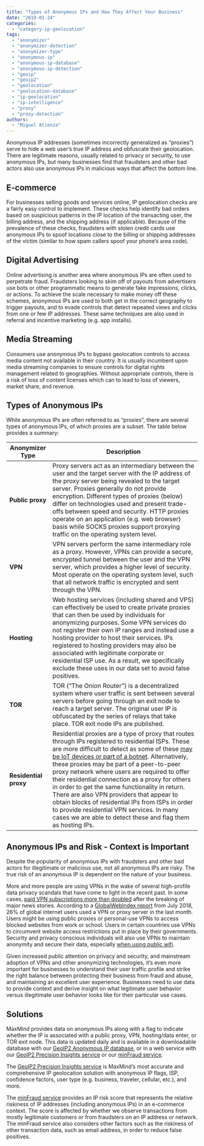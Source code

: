 ```yaml
---
title: "Types of Anonymous IPs and How They Affect Your Business"
date: "2019-01-24"
categories:
  - "category-ip-geolocation"
tags:
  - "anonymizer"
  - "anonymizer-detection"
  - "anonymizer-type"
  - "anonymous-ip"
  - "anonymous-ip-database"
  - "anonymous-ip-detection"
  - "geoip"
  - "geoip2"
  - "geolocation"
  - "geolocation-database"
  - "ip-geolocation"
  - "ip-intelligence"
  - "proxy"
  - "proxy-detection"
authors:
  - "Miguel Atienza"
---
```


Anonymous IP addresses (sometimes incorrectly generalized as “proxies”) serve to
hide a web user’s true IP address and obfuscate their geolocation. There are
legitimate reasons, usually related to privacy or security, to use anonymous
IPs, but many businesses find that fraudsters and other bad actors also use
anonymous IPs in malicious ways that affect the bottom line.

## E-commerce

For businesses selling goods and services online, IP geolocation checks are a
fairly easy control to implement. These checks help identify bad orders based on
suspicious patterns in the IP location of the transacting user, the billing
address, and the shipping address (if applicable). Because of the prevalence of
these checks, fraudsters with stolen credit cards use anonymous IPs to spoof
locations close to the billing or shipping addresses of the victim (similar to
how spam callers spoof your phone’s area code).

## Digital Advertising

Online advertising is another area where anonymous IPs are often used to
perpetrate fraud. Fraudsters looking to skim off of payouts from advertisers use
bots or other programmatic means to generate fake impressions, clicks, or
actions. To achieve the scale necessary to make money off these schemes,
anonymous IPs are used to both get in the correct geography to trigger payouts,
and to evade controls that detect repeated views and clicks from one or few IP
addresses. These same techniques are also used in referral and incentive
marketing (e.g. app installs).

## Media Streaming

Consumers use anonymous IPs to bypass geolocation controls to access media
content not available in their country. It is usually incumbent upon media
streaming companies to ensure controls for digital rights management related to
geographies. Without appropriate controls, there is a risk of loss of content
licenses which can to lead to loss of viewers, market share, and revenue.

## Types of Anonymous IPs

While anonymous IPs are often referred to as “proxies”, there are several types
of anonymous IPs, of which proxies are a subset. The table below provides a
summary:

| Anonymizer Type       | Description                                                                                                                                                                                                                                                                                                                                                                                                                                                                                                                                                                                                                                                                                                                                 |
| --------------------- | ------------------------------------------------------------------------------------------------------------------------------------------------------------------------------------------------------------------------------------------------------------------------------------------------------------------------------------------------------------------------------------------------------------------------------------------------------------------------------------------------------------------------------------------------------------------------------------------------------------------------------------------------------------------------------------------------------------------------------------------- |
| **Public proxy**      | Proxy servers act as an intermediary between the user and the target server with the IP address of the proxy server being revealed to the target server. Proxies generally do not provide encryption. Different types of proxies (below) differ on technologies used and present trade-offs between speed and security. HTTP proxies operate on an application (e.g. web browser) basis while SOCKS proxies support proxying traffic on the operating system level.                                                                                                                                                                                                                                                                         |
| **VPN**               | VPN servers perform the same intermediary role as a proxy. However, VPNs can provide a secure, encrypted tunnel between the user and the VPN server, which provides a higher level of security. Most operate on the operating system level, such that all network traffic is encrypted and sent through the VPN.                                                                                                                                                                                                                                                                                                                                                                                                                            |
| **Hosting**           | Web hosting services (including shared and VPS) can effectively be used to create private proxies that can then be used by individuals for anonymizing purposes. Some VPN services do not register their own IP ranges and instead use a hosting provider to host their services. IPs registered to hosting providers may also be associated with legitimate corporate or residential ISP use. As a result, we specifically exclude these uses in our data set to avoid false positives.                                                                                                                                                                                                                                                    |
| **TOR**               | TOR (“The Onion Router”) is a decentralized system where user traffic is sent between several servers before going through an exit node to reach a target server. The original user IP is obfuscated by the series of relays that take place. TOR exit node IPs are published.                                                                                                                                                                                                                                                                                                                                                                                                                                                              |
| **Residential proxy** | Residential proxies are a type of proxy that routes through IPs registered to residential ISPs. These are more difficult to detect as some of these [may be IoT devices or part of a botnet](https://medium.com/@xianghangmi/resident-evil-understanding-residential-ip-proxy-as-a-dark-service-dea9010a0e29). Alternatively, these proxies may be part of a peer-to-peer proxy network where users are required to offer their residential connection as a proxy for others in order to get the same functionality in return. There are also VPN providers that appear to obtain blocks of residential IPs from ISPs in order to provide residential VPN services. In many cases we are able to detect these and flag them as hosting IPs. |

## Anonymous IPs and Risk - Context is Important

Despite the popularity of anonymous IPs with fraudsters and other bad actors for
illegitimate or malicious use, not all anonymous IPs are risky. The true risk of
an anonymous IP is dependent on the nature of your business.

More and more people are using VPNs in the wake of several high-profile data
privacy scandals that have come to light in the recent past. In some cases, [paid
VPN subscriptions more than
doubled](https://digiday.com/marketing/net-neutrality-privacy-scandals-increasing-vpn-use/)
after the breaking of major news stories. According to a [GlobalWebIndex
report](https://blog.globalwebindex.com/chart-of-the-day/vpn-usage-2018/) from
July 2018, 26% of global internet users used a VPN or proxy server in the last
month. Users might be using public proxies or personal-use VPNs to access
blocked websites from work or school. Users in certain countries use VPNs to
circumvent website access restrictions put in place by their governments.
Security and privacy conscious individuals will also use VPNs to maintain
anonymity and secure their data, especially [when using public
wifi](https://www.techradar.com/news/public-wi-fi-and-why-you-need-a-vpn).

Given increased public attention on privacy and security, and mainstream
adoption of VPNs and other anonymizing technologies, it’s even more important
for businesses to understand their user traffic profile and strike the right
balance between protecting their business from fraud and abuse, and maintaining
an excellent user experience. Businesses need to use data to provide context and
derive insight on what legitimate user behavior versus illegitimate user
behavior looks like for their particular use cases.

## Solutions

MaxMind provides data on anonymous IPs along with a flag to indicate whether the
IP is associated with a public proxy, VPN, hosting/data enter, or TOR exit node.
This data is updated daily and is available in a downloadable database with our
[GeoIP2 Anonymous IP
database](https://www.maxmind.com/en/solutions/geoip2-enterprise-product-suite/anonymous-ip-database?utm_source=blog&utm_campaign=anon-types),
or in a web service with our [GeoIP2 Precision Insights
service](https://www.maxmind.com/en/geoip2-precision-insights?utm_source=blog&utm_campaign=anon-types)
or our [minFraud
service](https://www.maxmind.com/en/solutions/minfraud-services?utm_source=blog&utm_campaign=anon-types).

The [GeoIP2 Precision Insights
service](https://www.maxmind.com/en/geoip2-precision-insights?utm_source=blog&utm_campaign=anon-types)
is MaxMind’s most accurate and comprehensive IP geolocation solution with
anonymous IP flags, ISP, confidence factors, user type (e.g. business, traveler,
cellular, etc.), and more.

The [minFraud
service](https://www.maxmind.com/en/solutions/minfraud-services?utm_source=blog&utm_campaign=anon-types)
provides an IP risk score that represents the relative riskiness of IP addresses
(including anonymous IPs) in an e-commerce context. The score is affected by
whether we observe transactions from mostly legitimate customers or from
fraudsters on an IP address or network. The minFraud service also considers
other factors such as the riskiness of other transaction data, such as email
address, in order to reduce false positives.
